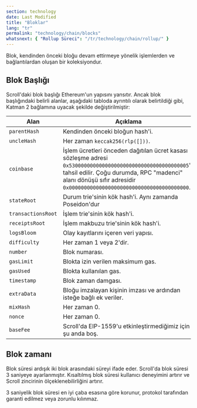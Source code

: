 ```yaml
---
section: technology
date: Last Modified
title: "Bloklar"
lang: "tr"
permalink: "technology/chain/blocks"
whatsnext: { "Rollup Süreci": "/tr/technology/chain/rollup/" }
---
```


Blok, kendinden önceki bloğu devam ettirmeye yönelik işlemlerden ve bağlantılardan oluşan bir koleksiyondur.

## Blok Başlığı

Scroll'daki blok başlığı Ethereum'un yapısını yansıtır. Ancak blok başlığındaki belirli alanlar, aşağıdaki tabloda ayrıntılı olarak belirtildiği gibi, Katman 2 bağlamına uyacak şekilde değiştirilmiştir:

| Alan                | Açıklama                                                           |
| ------------------- | ------------------------------------------------------------------ |
| `parentHash`        | Kendinden önceki bloğun hash'i.                                      |
| `uncleHash`         | Her zaman `keccak256(rlp([]))`.                                       |
| `coinbase`          | İşlem ücretleri önceden dağıtılan ücret kasası sözleşme adresi `0x5300000000000000000000000000000000000005`'e tahsil edilir. Çoğu durumda, RPC "madenci" alanı dönüşü sıfır adresidir `0x0000000000000000000000000000000000000000`. |
| `stateRoot`         | Durum trie'sinin kök hash'i. Aynı zamanda Poseidon'dur                |
| `transactionsRoot ` | İşlem trie'sinin kök hash'i.                             |
| `receiptsRoot `     | İşlem makbuzu trie'sinin kök hash'i.                    |
| `logsBloom`         | Olay kayıtlarını içeren veri yapısı.                          |
| `difficulty`        | Her zaman 1 veya 2'dir.                                                     |
| `number`            | Blok numarası.                                                  |
| `gasLimit`          | Blokta izin verilen maksimum gas.                              |
| `gasUsed`           | Blokta kullanılan gas.                                         |
| `timestamp`         | Blok zaman damgası.                                                    |
| `extraData`         | Bloğu imzalayan kişinin imzası ve ardından isteğe bağlı ek veriler. |
| `mixHash`           | Her zaman 0.                                                          |
| `nonce`             | Her zaman 0.                                                          |
| `baseFee`           | Scroll'da EIP-1559'u etkinleştirmediğimiz için şu anda boş. |

## Blok zamanı

Blok süresi ardışık iki blok arasındaki süreyi ifade eder. Scroll'da blok süresi 3 saniyeye ayarlanmıştır. Kısaltılmış blok süresi kullanıcı deneyimini artırır ve Scroll zincirinin ölçeklenebilirliğini artırır.

3 saniyelik blok süresi en iyi çaba esasına göre korunur, protokol tarafından garanti edilmez veya zorunlu kılınmaz.
